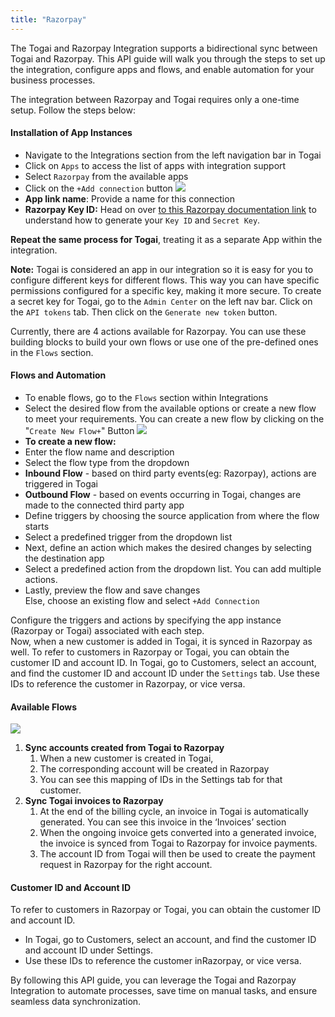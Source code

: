 ```yaml
---
title: "Razorpay"
---
```


The Togai and Razorpay Integration supports a bidirectional sync between Togai and Razorpay. This API guide will walk you through the steps to set up the integration, configure apps and flows, and enable automation for your business processes.

The integration between Razorpay and Togai requires only a one-time setup. Follow the steps below:

#### Installation of App Instances

* Navigate to the Integrations section from the left navigation bar in Togai
* Click on `Apps` to access the list of apps with integration support
* Select `Razorpay` from the available apps
* Click on the `+Add connection` button
![](/docs/integrations/images/7fa3578-image.png) 
* **App link name**: Provide a name for this connection
* **Razorpay Key ID:** Head on over [to this Razorpay documentation link](https://razorpay.com/docs/payments/dashboard/account-settings/api-keys/) to understand how to generate your `Key ID` and `Secret Key`.

**Repeat the same process for Togai**, treating it as a separate App within the integration.

**Note:** Togai is considered an app in our integration so it is easy for you to configure different keys for different flows. This way you can have specific permissions configured for a specific key, making it more secure. To create a secret key for Togai, go to the `Admin Center` on the left nav bar. Click on the `API tokens` tab. Then click on the `Generate new token` button.

Currently, there are 4 actions available for Razorpay. You can use these building blocks to build your own flows or use one of the pre-defined ones in the `Flows` section.

#### Flows and Automation

* To enable flows, go to the `Flows` section within Integrations
* Select the desired flow from the available options or create a new flow to meet your requirements. You can create a new flow by clicking on the "`Create New Flow+`" Button
![](/docs/integrations/images/d3f89f5-image.png) 
* **To create a new flow:**
* Enter the flow name and description
* Select the flow type from the dropdown
* **Inbound Flow** \- based on third party events(eg: Razorpay), actions are triggered in Togai
* **Outbound Flow** \- based on events occurring in Togai, changes are made to the connected third party app
* Define triggers by choosing the source application from where the flow starts
* Select a predefined trigger from the dropdown list
* Next, define an action which makes the desired changes by selecting the destination app
* Select a predefined action from the dropdown list. You can add multiple actions.
* Lastly, preview the flow and save changes  
Else, choose an existing flow and select `+Add Connection`

Configure the triggers and actions by specifying the app instance (Razorpay or Togai) associated with each step.  
Now, when a new customer is added in Togai, it is synced in Razorpay as well. To refer to customers in Razorpay or Togai, you can obtain the customer ID and account ID. In Togai, go to Customers, select an account, and find the customer ID and account ID under the `Settings` tab. Use these IDs to reference the customer in Razorpay, or vice versa.

#### Available Flows

![](/docs/integrations/images/785d943-image.png) 
1. **Sync accounts created from Togai to Razorpay**  
   1. When a new customer is created in Togai,  
   2. The corresponding account will be created in Razorpay  
   3. You can see this mapping of IDs in the Settings tab for that customer.
2. **Sync Togai invoices to Razorpay**  
   1. At the end of the billing cycle, an invoice in Togai is automatically generated. You can see this invoice in the ‘Invoices’ section  
   2. When the ongoing invoice gets converted into a generated invoice, the invoice is synced from Togai to Razorpay for invoice payments.  
   3. The account ID from Togai will then be used to create the payment request in Razorpay for the right account.

#### Customer ID and Account ID

To refer to customers in Razorpay or Togai, you can obtain the customer ID and account ID.

* In Togai, go to Customers, select an account, and find the customer ID and account ID under Settings.
* Use these IDs to reference the customer inRazorpay, or vice versa.

By following this API guide, you can leverage the Togai and Razorpay Integration to automate processes, save time on manual tasks, and ensure seamless data synchronization.